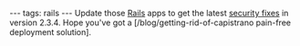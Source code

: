 ---
tags: rails
---
Update those [[Rails]] apps to get the latest [http://weblog.rubyonrails.org/2009/9/4/ruby-on-rails-2-3-4 security fixes] in version 2.3.4. Hope you've got a [/blog/getting-rid-of-capistrano pain-free deployment solution].
